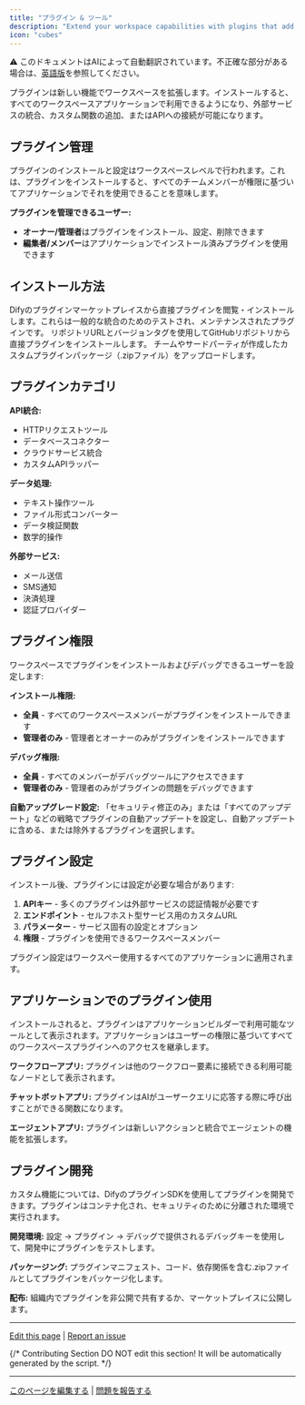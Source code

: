 ```yaml
---
title: "プラグイン & ツール"
description: "Extend your workspace capabilities with plugins that add new functionality to all applications"
icon: "cubes"
---
```


<Note> ⚠️ このドキュメントはAIによって自動翻訳されています。不正確な部分がある場合は、[英語版](/en/documentation/pages/workspace/plugins)を参照してください。</Note>


プラグインは新しい機能でワークスペースを拡張します。インストールすると、すべてのワークスペースアプリケーションで利用できるようになり、外部サービスの統合、カスタム関数の追加、またはAPIへの接続が可能になります。

## プラグイン管理

プラグインのインストールと設定はワークスペースレベルで行われます。これは、プラグインをインストールすると、すべてのチームメンバーが権限に基づいてアプリケーションでそれを使用できることを意味します。

**プラグインを管理できるユーザー:**
- **オーナー/管理者**はプラグインをインストール、設定、削除できます
- **編集者/メンバー**はアプリケーションでインストール済みプラグインを使用できます

## インストール方法

<Tabs>
  <Tab title="マーケットプレイス">
    Difyのプラグインマーケットプレイスから直接プラグインを閲覧・インストールします。これらは一般的な統合のためのテストされ、メンテナンスされたプラグインです。
  </Tab>
  
  <Tab title="GitHub">
    リポジトリURLとバージョンタグを使用してGitHubリポジトリから直接プラグインをインストールします。
  </Tab>
  
  <Tab title="ローカルパッケージ">
    チームやサードパーティが作成したカスタムプラグインパッケージ（.zipファイル）をアップロードします。
  </Tab>
</Tabs>

## プラグインカテゴリ

**API統合:**
- HTTPリクエストツール
- データベースコネクター
- クラウドサービス統合
- カスタムAPIラッパー

**データ処理:**
- テキスト操作ツール
- ファイル形式コンバーター
- データ検証関数
- 数学的操作

**外部サービス:**
- メール送信
- SMS通知
- 決済処理
- 認証プロバイダー

## プラグイン権限

ワークスペースでプラグインをインストールおよびデバッグできるユーザーを設定します:

**インストール権限:**
- **全員** - すべてのワークスペースメンバーがプラグインをインストールできます
- **管理者のみ** - 管理者とオーナーのみがプラグインをインストールできます

**デバッグ権限:**
- **全員** - すべてのメンバーがデバッグツールにアクセスできます
- **管理者のみ** - 管理者のみがプラグインの問題をデバッグできます

**自動アップグレード設定:**
「セキュリティ修正のみ」または「すべてのアップデート」などの戦略でプラグインの自動アップデートを設定し、自動アップデートに含める、または除外するプラグインを選択します。

## プラグイン設定

インストール後、プラグインには設定が必要な場合があります:

1. **APIキー** - 多くのプラグインは外部サービスの認証情報が必要です
2. **エンドポイント** - セルフホスト型サービス用のカスタムURL
3. **パラメーター** - サービス固有の設定とオプション
4. **権限** - プラグインを使用できるワークスペースメンバー

プラグイン設定はワークスペー使用するすべてのアプリケーションに適用されます。

## アプリケーションでのプラグイン使用

インストールされると、プラグインはアプリケーションビルダーで利用可能なツールとして表示されます。アプリケーションはユーザーの権限に基づいてすべてのワークスペースプラグインへのアクセスを継承します。

**ワークフローアプリ:** プラグインは他のワークフロー要素に接続できる利用可能なノードとして表示されます。

**チャットボットアプリ:** プラグインはAIがユーザークエリに応答する際に呼び出すことができる関数になります。

**エージェントアプリ:** プラグインは新しいアクションと統合でエージェントの機能を拡張します。

## プラグイン開発

カスタム機能については、DifyのプラグインSDKを使用してプラグインを開発できます。プラグインはコンテナ化され、セキュリティのために分離された環境で実行されます。

**開発環境:**
設定 → プラグイン → デバッグで提供されるデバッグキーを使用して、開発中にプラグインをテストします。

**パッケージング:**
プラグインマニフェスト、コード、依存関係を含む.zipファイルとしてプラグインをパッケージ化します。

**配布:**
組織内でプラグインを非公開で共有するか、マーケットプレイスに公開します。

---

[Edit this page](https://github.com/langgenius/dify-docs/edit/main/en/guides/workspace/plugins.mdx) | [Report an issue](https://github.com/langgenius/dify-docs/issues/new?template=docs.yml)

{/*
Contributing Section
DO NOT edit this section!
It will be automatically generated by the script.
*/}

---

[このページを編集する](https://github.com/langgenius/dify-docs/edit/main/ja-jp/documentation/pages/workspace/plugins.mdx) | [問題を報告する](https://github.com/langgenius/dify-docs/issues/new?template=docs.yml)

